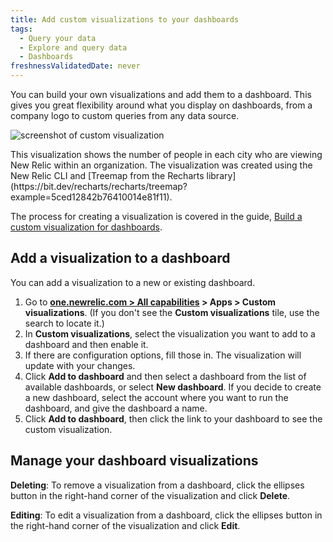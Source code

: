 ```yaml
---
title: Add custom visualizations to your dashboards
tags:
  - Query your data
  - Explore and query data
  - Dashboards
freshnessValidatedDate: never
---
```



You can build your own visualizations and add them to a dashboard. This gives you great flexibility around what you display on dashboards, from a company logo to custom queries from any data source.

<img
  title="Custom visualization"
  alt="screenshot of custom visualization"
  src={dashboardsCustomVisualizationsExample}
/>

<figcaption>
  This visualization shows the number of people in each city who are viewing New Relic within an organization. The visualization was created using the New Relic CLI and [Treemap from the Recharts library](https://bit.dev/recharts/recharts/treemap?example=5ced12842b76410014e81f11).
</figcaption>

The process for creating a visualization is covered in the guide, [Build a custom visualization for dashboards](https://developer.newrelic.com/build-apps/build-visualization).

## Add a visualization to a dashboard

You can add a visualization to a new or existing dashboard.

1. Go to **[one.newrelic.com > All capabilities](https://one.newrelic.com/all-capabilities) > Apps > Custom visualizations**. (If you don't see the **Custom visualizations** tile, use the search to locate it.)
2. In **Custom visualizations**, select the visualization you want to add to a dashboard and then enable it.
3. If there are configuration options, fill those in. The visualization will update with your changes.
4. Click **Add to dashboard** and then select a dashboard from the list of available dashboards, or select **New dashboard**.
   If you decide to create a new dashboard, select the account where you want to run the dashboard, and give the dashboard a name.
5. Click **Add to dashboard**, then click the link to your dashboard to see the custom visualization.

## Manage your dashboard visualizations

**Deleting**: To remove a visualization from a dashboard, click the ellipses button in the right-hand corner of the visualization and click **Delete**.

**Editing**: To edit a visualization from a dashboard, click the ellipses button in the right-hand corner of the visualization and click **Edit**.
